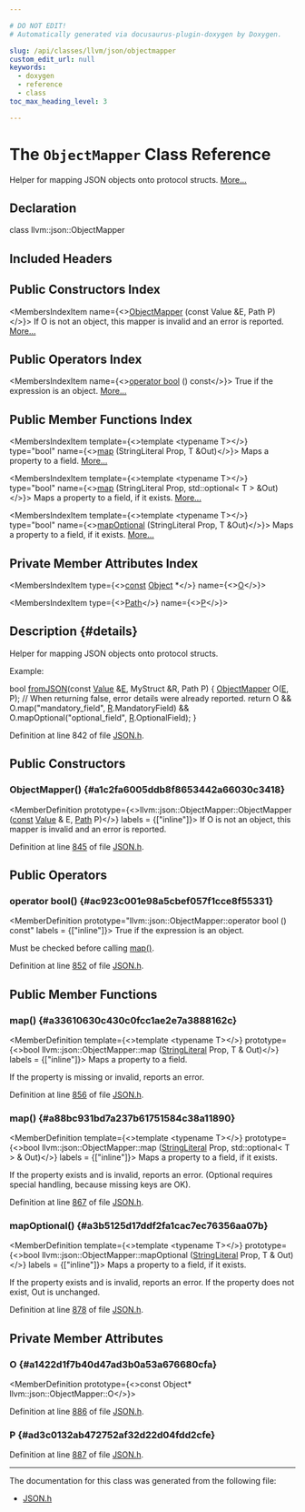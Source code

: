 ```yaml
---

# DO NOT EDIT!
# Automatically generated via docusaurus-plugin-doxygen by Doxygen.

slug: /api/classes/llvm/json/objectmapper
custom_edit_url: null
keywords:
  - doxygen
  - reference
  - class
toc_max_heading_level: 3

---
```





# The `ObjectMapper` Class Reference

<DoxygenPage pluginConfig={pluginConfig}>

Helper for mapping JSON objects onto protocol structs. <a href="#details">More...</a>

## Declaration

<CodeBlock>class llvm::json::ObjectMapper</CodeBlock>

## Included Headers

<IncludesList>
<IncludesListItem
  filePath="llvm/Support/JSON.h"
  permalink="/docs/api/files/include/include/llvm/include/llvm/support/json-h"
  isLocal="true" />
</IncludesList>

## Public Constructors Index

<MembersIndex>

<MembersIndexItem
  name={<><a href="#a1c2fa6005ddb8f8653442a66030c3418">ObjectMapper</a> (const Value &amp;E, Path P)</>}>
If O is not an object, this mapper is invalid and an error is reported. <a href="#a1c2fa6005ddb8f8653442a66030c3418">More...</a>
</MembersIndexItem>

</MembersIndex>

## Public Operators Index

<MembersIndex>

<MembersIndexItem
  name={<><a href="#ac923c001e98a5cbef057f1cce8f55331">operator bool</a> () const</>}>
True if the expression is an object. <a href="#ac923c001e98a5cbef057f1cce8f55331">More...</a>
</MembersIndexItem>

</MembersIndex>

## Public Member Functions Index

<MembersIndex>

<MembersIndexItem
  template={<>template &lt;typename T&gt;</>}
  type="bool"
  name={<><a href="#a33610630c430c0fcc1ae2e7a3888162c">map</a> (StringLiteral Prop, T &amp;Out)</>}>
Maps a property to a field. <a href="#a33610630c430c0fcc1ae2e7a3888162c">More...</a>
</MembersIndexItem>

<MembersIndexItem
  template={<>template &lt;typename T&gt;</>}
  type="bool"
  name={<><a href="#a88bc931bd7a237b61751584c38a11890">map</a> (StringLiteral Prop, std::optional&lt; T &gt; &amp;Out)</>}>
Maps a property to a field, if it exists. <a href="#a88bc931bd7a237b61751584c38a11890">More...</a>
</MembersIndexItem>

<MembersIndexItem
  template={<>template &lt;typename T&gt;</>}
  type="bool"
  name={<><a href="#a3b5125d17ddf2fa1cac7ec76356aa07b">mapOptional</a> (StringLiteral Prop, T &amp;Out)</>}>
Maps a property to a field, if it exists. <a href="#a3b5125d17ddf2fa1cac7ec76356aa07b">More...</a>
</MembersIndexItem>

</MembersIndex>

## Private Member Attributes Index

<MembersIndex>

<MembersIndexItem
  type={<><a href="/docs/api/files/lib/lib/target/lib/target/aarch64/aarch64promoteconstant-cpp/#a90f8350fecae261c25be85d38b451bff">const</a> <a href="/docs/api/classes/llvm/json/object">Object</a> &#42;</>}
  name={<><a href="#a1422d1f7b40d47ad3b0a53a676680cfa">O</a></>}>
</MembersIndexItem>

<MembersIndexItem
  type={<><a href="/docs/api/classes/llvm/json/path">Path</a></>}
  name={<><a href="#ad3c0132ab472752af32d22d04fdd2cfe">P</a></>}>
</MembersIndexItem>

</MembersIndex>

## Description {#details}

Helper for mapping JSON objects onto protocol structs.

Example: 
<ProgramListing>

<CodeLine><span class="doxyHighlightKeywordType">bool</span><span class="doxyHighlight"> <a href="/docs/api/namespaces/llvm/json/#a46df0e111acfe74d856f9946d05faa4a">fromJSON</a>(</span><span class="doxyHighlightKeyword">const</span><span class="doxyHighlight"> <a href="/docs/api/namespaces/llvm/#a066e2a31a13d6520e52ae1944f194662">Value</a> &amp;<a href="/docs/api/files/lib/lib/ir/builtingcs-cpp/#abb2b3a60ccc38a28239e19a1646e0c8a">E</a>, MyStruct &amp;R, Path P) &#123;</span></CodeLine>
<CodeLine><span class="doxyHighlight">  <a href="#a1c2fa6005ddb8f8653442a66030c3418">ObjectMapper</a> O(<a href="/docs/api/files/lib/lib/ir/builtingcs-cpp/#abb2b3a60ccc38a28239e19a1646e0c8a">E</a>, P);</span></CodeLine>
<CodeLine><span class="doxyHighlight">  </span><span class="doxyHighlightComment">// When returning false, error details were already reported.</span></CodeLine>
<CodeLine><span class="doxyHighlight">  </span><span class="doxyHighlightKeywordFlow">return</span><span class="doxyHighlight"> O &amp;&amp; O.map(</span><span class="doxyHighlightStringLiteral">&quot;mandatory&#95;field&quot;</span><span class="doxyHighlight">, <a href="/docs/api/namespaces/llvm/riscvfencefield/#a147be9e9780c1e33363ea572d4c7b25fa1835091d83e0e052cd1a32c99b2be731">R</a>.MandatoryField) &amp;&amp;</span></CodeLine>
<CodeLine><span class="doxyHighlight">      O.mapOptional(</span><span class="doxyHighlightStringLiteral">&quot;optional&#95;field&quot;</span><span class="doxyHighlight">, <a href="/docs/api/namespaces/llvm/riscvfencefield/#a147be9e9780c1e33363ea572d4c7b25fa1835091d83e0e052cd1a32c99b2be731">R</a>.OptionalField);</span></CodeLine>
<CodeLine><span class="doxyHighlight">&#125;</span></CodeLine>

</ProgramListing>

Definition at line 842 of file <a href="/docs/api/files/include/include/llvm/include/llvm/support/json-h">JSON.h</a>.

<SectionDefinition>

## Public Constructors

### ObjectMapper() {#a1c2fa6005ddb8f8653442a66030c3418}

<MemberDefinition
  prototype={<>llvm::json::ObjectMapper::ObjectMapper (<a href="/docs/api/files/lib/lib/target/lib/target/aarch64/aarch64promoteconstant-cpp/#a90f8350fecae261c25be85d38b451bff">const</a> <a href="/docs/api/classes/llvm/json/value">Value</a> &amp; E, <a href="/docs/api/classes/llvm/json/path">Path</a> P)</>}
  labels = {["inline"]}>
If O is not an object, this mapper is invalid and an error is reported.

Definition at line <a href="/docs/api/files/include/include/llvm/include/llvm/support/json-h/#l00845">845</a> of file <a href="/docs/api/files/include/include/llvm/include/llvm/support/json-h">JSON.h</a>.
</MemberDefinition>

</SectionDefinition>

<SectionDefinition>

## Public Operators

### operator bool() {#ac923c001e98a5cbef057f1cce8f55331}

<MemberDefinition
  prototype="llvm::json::ObjectMapper::operator bool () const"
  labels = {["inline"]}>
True if the expression is an object.

Must be checked before calling <a href="#a33610630c430c0fcc1ae2e7a3888162c">map()</a>.

Definition at line <a href="/docs/api/files/include/include/llvm/include/llvm/support/json-h/#l00852">852</a> of file <a href="/docs/api/files/include/include/llvm/include/llvm/support/json-h">JSON.h</a>.
</MemberDefinition>

</SectionDefinition>

<SectionDefinition>

## Public Member Functions

### map() {#a33610630c430c0fcc1ae2e7a3888162c}

<MemberDefinition
  template={<>template &lt;typename T&gt;</>}
  prototype={<>bool llvm::json::ObjectMapper::map (<a href="/docs/api/classes/llvm/stringliteral">StringLiteral</a> Prop, T &amp; Out)</>}
  labels = {["inline"]}>
Maps a property to a field.

If the property is missing or invalid, reports an error.

Definition at line <a href="/docs/api/files/include/include/llvm/include/llvm/support/json-h/#l00856">856</a> of file <a href="/docs/api/files/include/include/llvm/include/llvm/support/json-h">JSON.h</a>.
</MemberDefinition>

### map() {#a88bc931bd7a237b61751584c38a11890}

<MemberDefinition
  template={<>template &lt;typename T&gt;</>}
  prototype={<>bool llvm::json::ObjectMapper::map (<a href="/docs/api/classes/llvm/stringliteral">StringLiteral</a> Prop, std::optional&lt; T &gt; &amp; Out)</>}
  labels = {["inline"]}>
Maps a property to a field, if it exists.

If the property exists and is invalid, reports an error. (Optional requires special handling, because missing keys are OK).

Definition at line <a href="/docs/api/files/include/include/llvm/include/llvm/support/json-h/#l00867">867</a> of file <a href="/docs/api/files/include/include/llvm/include/llvm/support/json-h">JSON.h</a>.
</MemberDefinition>

### mapOptional() {#a3b5125d17ddf2fa1cac7ec76356aa07b}

<MemberDefinition
  template={<>template &lt;typename T&gt;</>}
  prototype={<>bool llvm::json::ObjectMapper::mapOptional (<a href="/docs/api/classes/llvm/stringliteral">StringLiteral</a> Prop, T &amp; Out)</>}
  labels = {["inline"]}>
Maps a property to a field, if it exists.

If the property exists and is invalid, reports an error. If the property does not exist, Out is unchanged.

Definition at line <a href="/docs/api/files/include/include/llvm/include/llvm/support/json-h/#l00878">878</a> of file <a href="/docs/api/files/include/include/llvm/include/llvm/support/json-h">JSON.h</a>.
</MemberDefinition>

</SectionDefinition>

<SectionDefinition>

## Private Member Attributes

### O {#a1422d1f7b40d47ad3b0a53a676680cfa}

<MemberDefinition
  prototype={<>const Object&#42; llvm::json::ObjectMapper::O</>}>

Definition at line <a href="/docs/api/files/include/include/llvm/include/llvm/support/json-h/#l00886">886</a> of file <a href="/docs/api/files/include/include/llvm/include/llvm/support/json-h">JSON.h</a>.
</MemberDefinition>

### P {#ad3c0132ab472752af32d22d04fdd2cfe}

<MemberDefinition
  prototype="Path llvm::json::ObjectMapper::P">

Definition at line <a href="/docs/api/files/include/include/llvm/include/llvm/support/json-h/#l00887">887</a> of file <a href="/docs/api/files/include/include/llvm/include/llvm/support/json-h">JSON.h</a>.
</MemberDefinition>

</SectionDefinition>

<hr/>

The documentation for this class was generated from the following file:

<ul>
<li><a href="/docs/api/files/include/include/llvm/include/llvm/support/json-h">JSON.h</a></li>
</ul>

</DoxygenPage>

